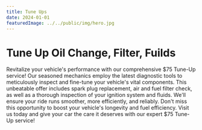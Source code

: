 ```yaml
---
title: Tune Ups
date: 2024-01-01
featuredImage: ../../public/img/hero.jpg
---
```


# Tune Up Oil Change, Filter, Fuilds

Revitalize your vehicle's performance with our comprehensive $75 Tune-Up service! Our seasoned mechanics employ the latest diagnostic tools to meticulously inspect and fine-tune your vehicle's vital components. This unbeatable offer includes spark plug replacement, air and fuel filter check, as well as a thorough inspection of your ignition system and fluids. We'll ensure your ride runs smoother, more efficiently, and reliably. Don't miss this opportunity to boost your vehicle's longevity and fuel efficiency. Visit us today and give your car the care it deserves with our expert $75 Tune-Up service!
